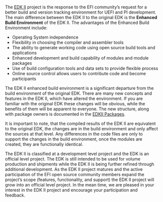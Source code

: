 <!-- [[Category:EDKII]] -->
The [http://tianocore.github.io/edk2/ EDK II] project is the response to the EFI community’s request for a better build and version tracking environment for UEFI and PI development. The main difference between the EDK II to the original EDK is the '''Enhanced Build Environment''' of the EDK II. 
The advantages of the Enhanced Build Environment include: 

* Operating System independence 
* Flexibility in choosing the compiler and assembler tools 
* The ability to generate working code using open source build tools and applications 
* Enhanced development and build capability of modules and module packages 
* Use of build configuration tools and data sets to provide flexible process
* Online source control allows users to contribute code and become participants

The EDK II enhanced build environment is a significant departure from the build environment of the original EDK. There are many new concepts and features in the EDK II, which have altered the environment. If you are familiar with the original EDK these changes will be obvious, while the benefits of them will be apparent to everyone. The new structure, along with package owners is documented in the [[EDKII Packages]]. 

It is important to note, that the compiled results of the EDK II are equivalent to the original EDK, the changes are in the build environment and only affect the sources at that level. Any differences in the code files are only to support the changes in the build environment, once the modules are created, they are functionally identical. 

The EDK II is classified at a development level project and the EDK is an official level project. The EDK is still intended to be used for volume production and shipments while the EDK II is being further refined through additional development. 
As the EDK II project matures and the active participation of the EFI open source community members expand the project’s scope (features, functionality, and support) the EDK II project will grow into an official level project. In the mean time, we are pleased in your interest in the EDK II project and encourage your participation and feedback.